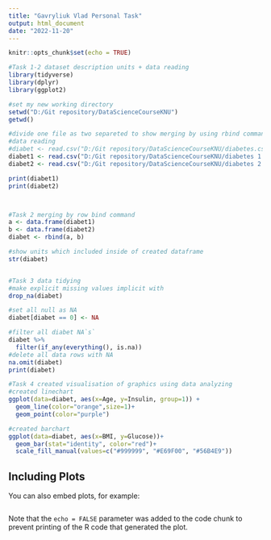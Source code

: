 ```yaml
---
title: "Gavryliuk Vlad Personal Task"
output: html_document
date: "2022-11-20"
---
```


```r
knitr::opts_chunk$set(echo = TRUE)

#Task 1-2 dataset description units + data reading
library(tidyverse)
library(dplyr)
library(ggplot2)

#set my new working directory
setwd("D:/Git repository/DataScienceCourseKNU") 
getwd()

#divide one file as two separeted to show merging by using rbind command
#data reading
#diabet <- read.csv("D:/Git repository/DataScienceCourseKNU/diabetes.csv")
diabet1 <- read.csv("D:/Git repository/DataScienceCourseKNU/diabetes 1.csv")
diabet2 <- read.csv("D:/Git repository/DataScienceCourseKNU/diabetes 2.csv")

print(diabet1)
print(diabet2)



#Task 2 merging by row bind command
a <- data.frame(diabet1)
b <- data.frame(diabet2)
diabet <- rbind(a, b)

#show units which included inside of created dataframe
str(diabet)


#Task 3 data tidying
#make explicit missing values implicit with
drop_na(diabet)

#set all null as NA
diabet[diabet == 0] <- NA

#filter all diabet NA`s`
diabet %>%  
  filter(if_any(everything(), is.na))
#delete all data rows with NA
na.omit(diabet) 
print(diabet)

#Task 4 created visualisation of graphics using data analyzing
#created linechart 
ggplot(data=diabet, aes(x=Age, y=Insulin, group=1)) +
  geom_line(color="orange",size=1)+
  geom_point(color="purple")

#created barchart
ggplot(data=diabet, aes(x=BMI, y=Glucose))+
  geom_bar(stat="identity", color="red")+
  scale_fill_manual(values=c("#999999", "#E69F00", "#56B4E9"))
```

## Including Plots

You can also embed plots, for example:

```r
```

Note that the `echo = FALSE` parameter was added to the code chunk to prevent printing of the R code that generated the plot.
